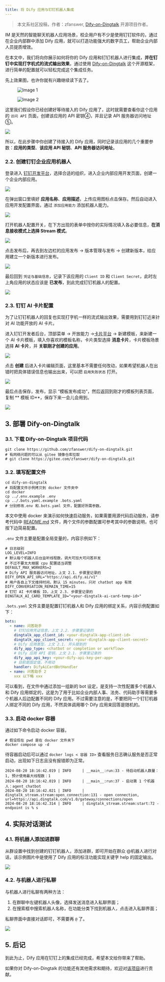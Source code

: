 ```yaml
---
title: 将 Dify 应用与钉钉机器人集成
---
```



> 本文系社区投稿，作者：zfanswer, [Dify-on-Dingtalk](https://github.com/zfanswer/dify-on-dingtalk) 开源项目作者。

IM 是天然的智能聊天机器人应用场景，校企用户有不少是使用钉钉软件的，通过在企业内部群中添加 Dify 应用，就可以打造功能强大的数字员工，帮助企业内部人员提质增效。

在本文中，我们将向你展示如何将你的 Dify 应用和钉钉机器人进行集成，**并在钉钉中实现打字机式的流式输出效果**，通过使用 [Dify-on-Dingtalk](https://github.com/zfanswer/dify-on-dingtalk) 这个开源框架，进行简单的配置就可以轻松完成这个集成任务。

先上效果图，也许你就有兴趣继续读下去了。

<div class="image-side-by-side">
  <figure>
    <img src="https://assets-docs.dify.ai/dify-enterprise-mintlify/zh_CN/learn-more/use-cases/7d0d8387fe0dc230cc9cf87ff2451bca.png" alt="Image 1" />
  </figure>
  <figure>
    <img src="https://assets-docs.dify.ai/dify-enterprise-mintlify/zh_CN/learn-more/use-cases/f6eec15a3b735c01331784294df0cd2a.jpeg" alt="Image 2" />
  </figure>
</div>

这里我们假设你已经创建好等待接入的 Dify 应用了，这时就需要查看你这个应用的 `访问 API` 页面，创建该应用的 API 密钥④，并且记录 API 服务器访问地址⑤。

![](https://assets-docs.dify.ai/dify-enterprise-mintlify/zh_CN/learn-more/use-cases/b5191e352f280f2c7329cbc6917a1ac2.jpeg)

所以，在此步骤中你创建了待接入的 Dify 应用，同时记录该应用的几个重要参数：**应用的类型**、**该应用 API 秘钥**、**API 服务器访问地址**。

### 2.2. 创建钉钉企业应用机器人

登录进入 [钉钉开发平台](https://open-dev.dingtalk.com/)，选择合适的组织，进入企业内部应用开发页面，创建一个企业内部应用。

![](https://assets-docs.dify.ai/dify-enterprise-mintlify/zh_CN/learn-more/use-cases/be96400ec39fd85d4791c3c94f8d4e04.jpeg)

在弹出窗口里填好 **应用名称**、**应用描述**，上传应用图标点击保存。然后自动进入应用开发配置界面，通过 `添加应用能力` 添加机器人能力。

![](https://assets-docs.dify.ai/dify-enterprise-mintlify/zh_CN/learn-more/use-cases/c83acc5a77db86d8d52b2fe5a53d0bf6.jpeg)

打开机器人配置开关，在下方出现的表单中按你的实际情况填入各必要信息，**在消息接收模式上选择 Stream 模式**。

![](https://assets-docs.dify.ai/dify-enterprise-mintlify/zh_CN/learn-more/use-cases/5ff0892e2d4fe532f08e0adfdb4f7a4c.jpeg)

点击发布后，再去到左边栏的应用发布 -> 版本管理与发布 -> 创建新版本，给应用建立一个新版本进行发布。

![](https://assets-docs.dify.ai/dify-enterprise-mintlify/zh_CN/learn-more/use-cases/792850d6c7d5f13a017f14e0b2afe9ef.jpeg)

最后回到 `凭证与基础信息`，记录下该应用的 `Client ID` 和 `Client Secret`，此时左上角应用的状态应该是 **已发布**，到此完成钉钉机器人的配置。

![](https://assets-docs.dify.ai/dify-enterprise-mintlify/zh_CN/learn-more/use-cases/f451984aefd4b7186a6d9dd8f9cf4080.jpeg)

### 2.3. 钉钉 AI 卡片配置

为了让钉钉机器人的回复也实现打字机一样的流式输出效果，需要用到钉钉近来针对 AI 功能开放的 AI 卡片。

进入钉钉开发者后台，顶部菜单 -> 开放能力 ->[卡片平台](https://open-dev.dingtalk.com/fe/card) -> 新建模板，来新建一个 AI 卡片模板，填入你喜欢的模板名称，卡片类型选择 **消息卡片**，卡片模板场景选择 **AI 卡片**，并 **关联刚才创建的应用**。

![](https://assets-docs.dify.ai/dify-enterprise-mintlify/zh_CN/learn-more/use-cases/aab6222bfa21484406f07a477b412a4d.jpeg)

点击 **创建** 后进入卡片编辑页面，这里基本不需要任何改动，如果希望机器人在出错时把具体错误信息也输出出来，可以把 `启用失败状态` 打开。

![](https://assets-docs.dify.ai/dify-enterprise-mintlify/zh_CN/learn-more/use-cases/f9c3c75624e6584f27d078003d31e817.jpeg)

最后点击保存，发布，显示 “模板发布成功”，然后返回到刚才的模板列表页面，复制 \*\* 模板 ID\*\*，保存下来一会儿会用到。

![](https://assets-docs.dify.ai/dify-enterprise-mintlify/zh_CN/learn-more/use-cases/25cf3ab088526aa4fb3caf2898ec8c61.jpeg)

## 3. 部署 Dify-on-Dingtalk

### 3.1. 下载 Dify-on-Dingtalk 项目代码

```shell
git clone https://github.com/zfanswer/dify-on-dingtalk.git
# 有网络问题的可以从 gitee 镜像仓库拉取
# git clone https://gitee.com/zfanswer/dify-on-dingtalk.git
```

### 3.2. 填写配置文件

```shell
cd dify-on-dingtalk
# 将配置文件示例拷贝到 docker 文件夹中
cd docker
cp ../.env.example .env
cp ../.bots.yaml.example .bots.yaml
# 分别修改.env 和.bots.yaml 文件，配置好所需参数。
```

本文中使用 docker 来演示如何快速启动服务，如果需要用源代码启动服务，请参考代码中 [README.md](https://github.com/zfanswer/dify-on-dingtalk/blob/main/README.md#env%25) 文件，两个文件的参数配置可参考其中的参数说明，也可按下边简易配置。

`.env` 文件主要是配置全局变量的，内容示例如下：

```shell
# 日志级别
LOG_LEVEL=INFO
# 默认每个机器人后台监听线程数，调大可加大可问答并发
# 不过不要太大根据 cpu 配置适当调整
DEFAULT_MAX_WORKERS=2
# Dify API 服务器访问地址，上文 2.1. 步骤里记录的
DIFY_OPEN_API_URL="https://api.dify.ai/v1"
# 用户各自上下文维持时间，默认 15 minutes，只对 chatbot app 有效
DIFY_CONVERSATION_REMAIN_TIME=15
# 钉钉 AI 卡片模板 ID，上文 2.3. 步骤里记录的
DINGTALK_AI_CARD_TEMPLATE_ID="<your-dingtalk-ai-card-temp-id>"
```

`.bots.yaml` 文件主要是配置钉钉机器人和 Dify 应用的绑定关系，内容示例配置如下：

```yaml
bots:
  - name: 问答助手
    # 钉钉应用凭证信息，上文 2.2. 步骤里记录的
    dingtalk_app_client_id: <your-dingtalk-app-client-id>
    dingtalk_app_client_secret: <your-dingtalk-app-client-secret>
    # Dify 应用类型，上文 2.1. 开头提到的
    dify_app_type: <chatbot or completion or workflow>
    # Dify 应用 API 密钥，上文 2.1. 步骤里记录的
    dify_app_api_key: <your-dify-api-key-per-app>
    # 目前是固定值，不用动
    handler: DifyAiCardBotHandler
  - name: 问答助手 2
    xxx 以下略 xxx
```

可以看到，在文件中通过添加一组新的 bot 设定，是支持一次性配置多个机器人和 Dify 应用绑定的，这是为了用于比如企业内部人事、法务、代码助手等需要多个机器人后边配置不同的 Dify 应用。不过需要注意的是，不要把同一个钉钉机器人绑定不同的 Dify 应用，不然具体调用哪个 Dify 应用来回答是随机的。

### 3.3. 启动 docker 容器

通过如下命令启动 docker 容器，

```shell
# 假设现在 pwd 是在 docker 文件夹下
docker compose up -d
```

待容器启动后可以通过 `docker logs < 容器 ID>` 查看服务日志确认服务是否正常启动，出现如下日志且没有报错即为正常。

```shell
2024-08-20 18:16:42.019 | INFO     | __main__:run:33 - 待启动机器人数量：1, 预计使用最大线程数：1
2024-08-20 18:16:42.019 | INFO     | __main__:run:37 - 启动第 1 个机器人：agent_chatbot
2024-08-20 18:16:42.021 | INFO     | dingtalk_stream.stream:open_connection:131 - open connection, url=https://api.dingtalk.com/v1.0/gateway/connections/open
2024-08-20 18:16:42.314 | INFO     | dingtalk_stream.stream:start:72 - endpoint is % s
```

## 4. 实际对话测试

### 4.1. 将机器人添加进群聊

从群设置中找到创建的钉钉机器人，添加进群，即可开始在群众 @机器人进行对话，该示例图片中是使用了 Dify 应用的标注功能实现关键字 help 的固定输出。

![](https://assets-docs.dify.ai/dify-enterprise-mintlify/zh_CN/learn-more/use-cases/b6df3a21b488899975b3cf95fa6c5924.jpeg)

### 4.2. 与机器人进行私聊

与机器人进行私聊有两种方法：

1. 在群聊中左键机器人头像，选择发送消息进入私聊界面；
2. 在搜索框中搜索机器人名称，在功能分类下找到机器人，点击进入私聊界面；

私聊界面中直接对话即可，不需要再 `@` 了。

![](../../.gitbook/assets/dify-on-dingtalk-demo.gif)

## 5. 后记

到此为止，Dify 应用在钉钉上的集成已经完成，希望本文给你带来了帮助。

如果你对 Dify-on-Dingtalk 的功能还有其他需求和期待，欢迎对[该项目](https://github.com/zfanswer/dify-on-dingtalk)进行贡献。
